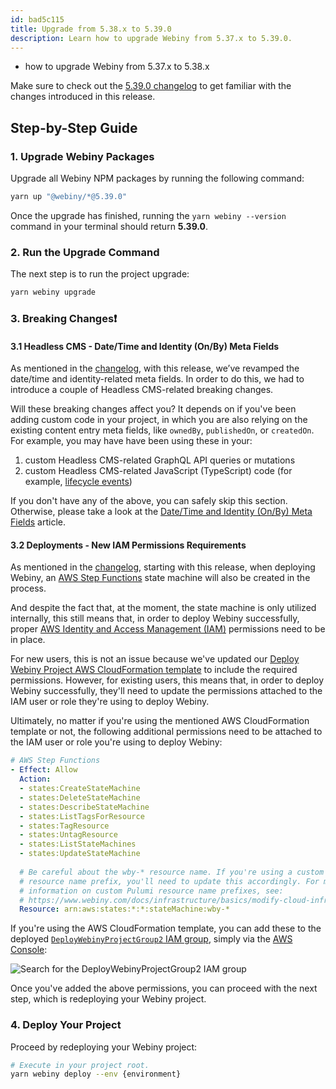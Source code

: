 ```yaml
---
id: bad5c115
title: Upgrade from 5.38.x to 5.39.0
description: Learn how to upgrade Webiny from 5.37.x to 5.39.0.
---
```



<Alert type="success" title="What you’ll learn">

- how to upgrade Webiny from 5.37.x to 5.38.x

</Alert>

<Alert type="info">

Make sure to check out the [5.39.0 changelog](./changelog) to get familiar with the changes introduced in this
release.

</Alert>

## Step-by-Step Guide

### 1. Upgrade Webiny Packages

Upgrade all Webiny NPM packages by running the following command:

```bash
yarn up "@webiny/*@5.39.0"
```

Once the upgrade has finished, running the `yarn webiny --version` command in your terminal should return **5.39.0**.

### 2. Run the Upgrade Command

The next step is to run the project upgrade:

```bash
yarn webiny upgrade
```

### 3. Breaking Changes❗

#### 3.1 Headless CMS - Date/Time and Identity (On/By) Meta Fields

As mentioned in the [changelog](docs/release-notes/5.39.0/changelog#headless-cms-revamped-date-time-and-identity-on-by-meta-fields), with this release, we’ve revamped the date/time and identity-related meta fields. In order to do this, we had to introduce a couple of Headless CMS-related breaking changes.

Will these breaking changes affect you? It depends on if you've been adding custom code in your project, in which you are also relying on the existing content entry meta fields, like `ownedBy`, `publishedOn`, or `createdOn`. For example, you may have have been using these in your: 

1. custom Headless CMS-related GraphQL API queries or mutations
2. custom Headless CMS-related JavaScript (TypeScript) code (for example, [lifecycle events](/docs/headless-cms/references/lifecycle-events))

If you don't have any of the above, you can safely skip this section. Otherwise, please take a look at the [Date/Time and Identity (On/By) Meta Fields](/docs/release-notes/5.39.0/date-time-and-id-meta-fields) article.

#### 3.2 Deployments - New IAM Permissions Requirements

As mentioned in the [changelog](/docs/release-notes/5.39.0/changelog#deployments-new-iam-permissions-requirements), starting with this release, when deploying Webiny, an [AWS Step Functions](https://aws.amazon.com/step-functions/) state machine will also be created in the process.

And despite the fact that, at the moment, the state machine is only utilized internally, this still means that, in order to deploy Webiny successfully, proper [AWS Identity and Access Management (IAM)](https://aws.amazon.com/iam/) permissions need to be in place.

For new users, this is not an issue because we've updated our [Deploy Webiny Project AWS CloudFormation template](/docs/infrastructure/aws/configure-aws-credentials#and-quot-deploy-webiny-project-and-quot-aws-cloud-formation-template) to include the required permissions. However, for existing users, this means that, in order to deploy Webiny successfully, they'll need to update the permissions attached to the IAM user or role they're using to deploy Webiny.

Ultimately, no matter if you're using the mentioned AWS CloudFormation template or not, the following additional permissions need to be attached to the IAM user or role you're using to deploy Webiny:

```yaml
# AWS Step Functions
- Effect: Allow
  Action:
  - states:CreateStateMachine
  - states:DeleteStateMachine
  - states:DescribeStateMachine
  - states:ListTagsForResource
  - states:TagResource
  - states:UntagResource
  - states:ListStateMachines
  - states:UpdateStateMachine
  
  # Be careful about the wby-* resource name. If you're using a custom Pulumi 
  # resource name prefix, you'll need to update this accordingly. For more 
  # information on custom Pulumi resource name prefixes, see:
  # https://www.webiny.com/docs/infrastructure/basics/modify-cloud-infrastructure#retrieving-the-deployment-environment
  Resource: arn:aws:states:*:*:stateMachine:wby-*
```

If you're using the AWS CloudFormation template, you can add these to the deployed [`DeployWebinyProjectGroup2` IAM group](https://github.com/webiny/webiny-js/blob/next/docs/DEPLOY_WEBINY_PROJECT_CF_TEMPLATE.yaml#L255-L266), simply via the [AWS Console](https://us-east-1.console.aws.amazon.com/iam/home#/groups):

<Image src={iamUserGroupsSearch} alt="Search for the DeployWebinyProjectGroup2 IAM group" />

Once you've added the above permissions, you can proceed with the next step, which is redeploying your Webiny project.

### 4. Deploy Your Project

Proceed by redeploying your Webiny project:

```bash
# Execute in your project root.
yarn webiny deploy --env {environment}
```

<AdditionalNotes />
